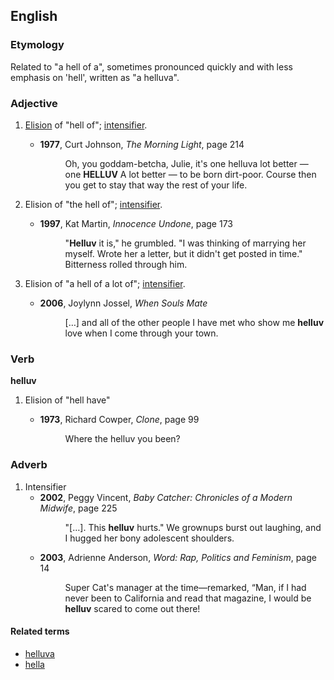 ==English==

===Etymology===
Related to "a hell of a", sometimes pronounced quickly and with less emphasis on 'hell', written as "a helluva".

===Adjective===
{{en-adj|-}}
# {{slang}} [[elision|Elision]] of "hell of"; [[intensifier]].
#* '''1977''', Curt Johnson, ''The Morning Light'', page 214
#*: Oh, you goddam-betcha, Julie, it's one helluva lot better — one '''HELLUV''' A lot better — to be born dirt-poor. Course then you get to stay that way the rest of your life.
# {{slang}} Elision of "the hell of"; [[intensifier]].
#* '''1997''', Kat Martin, ''Innocence Undone'', page 173
#*: "'''Helluv''' it is," he grumbled. "I was thinking of marrying her myself. Wrote her a letter, but it didn't get posted in time." Bitterness rolled through him.
# {{slang}} Elision of "a hell of a lot of"; [[intensifier]].
#* '''2006''', Joylynn Jossel, ''When Souls Mate''
#*: […] and all of the other people I have met who show me '''helluv''' love when I come through your town.

===Verb===
'''helluv'''
# {{slang}} Elision of "hell have"
#* '''1973''', Richard Cowper, ''Clone'', page 99
#*: Where the helluv you been?

===Adverb===
{{en-adv|-}}
# Intensifier
#* '''2002''', Peggy Vincent, ''Baby Catcher: Chronicles of a Modern Midwife'', page 225
#*: "[…]. This '''helluv''' hurts." We grownups burst out laughing, and I hugged her bony adolescent shoulders.
#* '''2003''', Adrienne Anderson, ''Word: Rap, Politics and Feminism'', page 14
#*: Super Cat's manager at the time—remarked, “Man, if I had never been to California and read that magazine, I would be '''helluv''' scared to come out there!

====Related terms====
* [[helluva]]
* [[hella]]